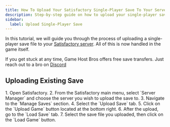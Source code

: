 ```yaml
---
title: How To Upload Your Satisfactory Single-Player Save To Your Server
description: Step-by-step guide on how to upload your single-player save file to your Satisfactory server.
sidebar:
  label: Upload Single-Player Save
---
```


In this tutorial, we will guide you through the process of uploading a single-player save file to your [Satisfactory server](https://www.gamehostbros.com/satisfactory-server-hosting/). All of this is now handled in the game itself.

If you get stuck at any time, Game Host Bros offers free save transfers. Just reach out to a bro on [Discord](https://discord.gg/FN4XgbAwzr)

## Uploading Existing Save
<Steps>
1. Open Satisfactory.
2. From the Satisfactory main menu, select `Server Manager` and choose the server you wish to upload the save to.
3. Navigate to the `Manage Saves` section.
4. Select the `Upload Save` tab.
5. Click on the `Upload Game` button located at the bottom right.
6. After the upload, go to the `Load Save` tab.
7. Select the save file you uploaded, then click on the `Load Game` button.
</Steps>